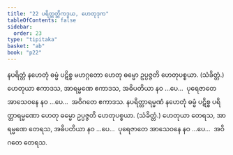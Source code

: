 ```yaml
---
title: "22 ပရိတ္တတ္တိကဒွယ, ဟေတုဒုက"
tableOfContents: false
sidebar:
  order: 23
type: "tipitaka"
basket: "ab"
book: "p22"
---
```



<DynamicBreadcrumb />

<Division number="47" book="p22" e="ch" v="40" p="388">

<Paragraph number="113" book="p22">
နပရိတ္တံ နဟေတုံ ဓမ္မံ ပဋိစ္စ မဟဂ္ဂတော ဟေတု ဓမ္မော ဥပ္ပဇ္ဇတိ ဟေတုပစ္စယာ. (သံခိတ္တံ.)
</Paragraph>

<Paragraph number="114" book="p22">
ဟေတုယာ ဧကာဒသ, အာရမ္မဏေ ဧကာဒသ, အဓိပတိယာ နဝ …ပေ…  ပုရေဇာတေ အာသေဝနေ နဝ …ပေ…  အဝိဂတေ ဧကာဒသ.
</Paragraph>

</Division>
<Division number="48" book="p22" e="ch" v="40" p="388">

<Paragraph number="115" book="p22">
နပရိတ္တာရမ္မဏံ နဟေတုံ ဓမ္မံ ပဋိစ္စ ပရိတ္တာရမ္မဏော ဟေတု ဓမ္မော ဥပ္ပဇ္ဇတိ ဟေတုပစ္စယာ. (သံခိတ္တံ.)
</Paragraph>

<Paragraph number="116" book="p22">
ဟေတုယာ တေရသ, အာရမ္မဏေ တေရသ, အဓိပတိယာ နဝ …ပေ…  ပုရေဇာတေ အာသေဝနေ နဝ …ပေ…  အဝိဂတေ တေရသ.
</Paragraph>
</Division>